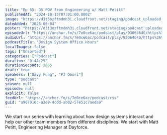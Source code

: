 ```yaml
---
title: "Ep 65: DS POV from Engineering w/ Matt Petitt"
publishedAt: "2024-10-15T07:01:00.000Z"
image: "https://d3t3ozftmdmh3i.cloudfront.net/staging/podcast_uploaded_nologo/21047747/21047747-1699427880984-48d6ab24edbb5.jpg"
dateAdded: "2025-06-04"
poster: "https://d3t3ozftmdmh3i.cloudfront.net/staging/podcast_uploaded_nologo/21047747/21047747-1699427880984-48d6ab24edbb5.jpg"
episodeUrl: "https://anchor.fm/s/7e0ce6ac/podcast/play/93064640/https%3A%2F%2Fd3ctxlq1ktw2nl.cloudfront.net%2Fstaging%2F2024-9-15%2Fe5396291-bf28-50fd-3232-f8d88e4eb211.mp3"
audioUrl: "https://anchor.fm/s/7e0ce6ac/podcast/play/93064640/https%3A%2F%2Fd3ctxlq1ktw2nl.cloudfront.net%2Fstaging%2F2024-9-15%2Fe5396291-bf28-50fd-3232-f8d88e4eb211.mp3"
podcastTitle: "Design System Office Hours"
localImages: false
tags: ["Unsorted"]
categories: ["Podcast"]
duration: "0:44:25"
durationSeconds: 2665
draft: true
speakers: ["Davy Fung", "PJ Onori"]
type: "podcast"
season: null
episode: null
explicit: false
feedUrl: "https://anchor.fm/s/7e0ce6ac/podcast/rss"
guid: "a967016c-a2e9-4cdd-ab02-57e51c7aeda9"
---
```

We start our series with learning about how design systems interact and help our other team members from different disciplines. We start with Matt Petitt, Engineering Manager at Dayforce.
